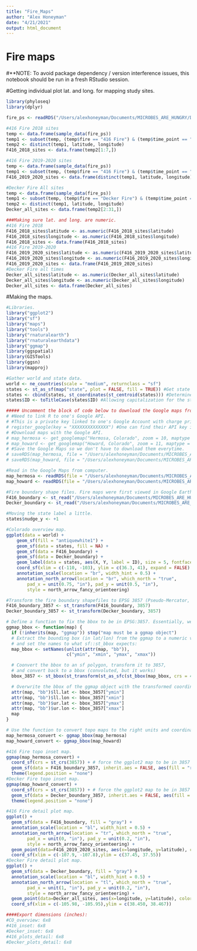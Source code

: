 ```yaml
---
title: "Fire_Maps"
author: "Alex Honeyman"
date: "4/21/2021"
output: html_document
---
```


#####################
# Fire maps #########
#####################
#**NOTE: To avoid package dependency / version interference issues, this notebook should be run in a fresh RStudio session.

#Getting individual plot lat. and long. for mapping study sites.
```r
library(phyloseq)
library(dplyr)

fire_ps <- readRDS("/Users/alexhoneyman/Documents/MICROBES_ARE_HUNGRY/Data and Code for Projects/fire_1_051421_2/Final_phyloseq/fire_ps.rds")

#416 Fire 2018 sites
temp <- data.frame(sample_data(fire_ps))
temp1 <- subset(temp, (temp$fire == "416 Fire") & (temp$time_point == "1") & (temp$depth_group == "1"))
temp2 <- distinct(temp1, latitude, longitude)
F416_2018_sites <- data.frame(temp2[1:7,])

#416 Fire 2019-2020 sites
temp <- data.frame(sample_data(fire_ps))
temp1 <- subset(temp, (temp$fire == "416 Fire") & (temp$time_point == "2") & (temp$depth_group == "1"))
F416_2019_2020_sites <- data.frame(distinct(temp1, latitude, longitude))

#Decker Fire All sites
temp <- data.frame(sample_data(fire_ps))
temp1 <- subset(temp, (temp$fire == "Decker Fire") & (temp$time_point == "1"))
temp2 <- distinct(temp1, latitude, longitude)
Decker_all_sites <- data.frame(temp2[2:31,])

###Making sure lat. and long. are numeric.
#416 Fire 2018
F416_2018_sites$latitude <- as.numeric(F416_2018_sites$latitude)
F416_2018_sites$longitude <- as.numeric(F416_2018_sites$longitude)
F416_2018_sites <- data.frame(F416_2018_sites)
#416 Fire 2019-2020
F416_2019_2020_sites$latitude <- as.numeric(F416_2019_2020_sites$latitude)
F416_2019_2020_sites$longitude <- as.numeric(F416_2019_2020_sites$longitude)
F416_2019_2020_sites <- data.frame(F416_2019_2020_sites)
#Decker Fire all times
Decker_all_sites$latitude <- as.numeric(Decker_all_sites$latitude)
Decker_all_sites$longitude <- as.numeric(Decker_all_sites$longitude)
Decker_all_sites <- data.frame(Decker_all_sites)


```

#Making the maps.
```r

#Libraries.
library("ggplot2")
library("sf")
library("maps")
library("tools")
library("rnaturalearth")
library("rnaturalearthdata")
library("ggmap")
library(ggspatial)
library(GISTools)
library(ggsn)
library(mapproj)

#Gather world and state data.
world <- ne_countries(scale = "medium", returnclass = "sf")
states <- st_as_sf(map("state", plot = FALSE, fill = TRUE)) #Get state data.
states <- cbind(states, st_coordinates(st_centroid(states))) #Determine the centroids of states for labeling.
states$ID <- toTitleCase(states$ID) #Allowing capitalization for the states.

##### Uncomment the block of code below to download the Google maps from online, but the maps we need have already been saved to the computer and are imported with the next code block. ##############
# #Need to link R to one's Google API.
# #This is a private key linked to one's Google Account with charge privileges! Be sure to keep secure like a credit card. Should change the API key with Google occasionally.
# register_google(key = "XXXXXXXXXXXXXX") #One can find their API key in their Google Cloud account.
# #Download maps with the Google API.
# map_hermosa <- get_googlemap("Hermosa, Colorado", zoom = 10, maptype = "terrain")
# map_howard <- get_googlemap("Howard, Colorado", zoom = 11, maptype = "terrain")
# #Save the Google Maps so we don't have to download them everytime.
# saveRDS(map_hermosa, file = "/Users/alexhoneyman/Documents/MICROBES_ARE_HUNGRY/Data and Code for Projects/fire_1_051421_2/maps_data/Google_maps/map_hermosa")
# saveRDS(map_howard, file = "/Users/alexhoneyman/Documents/MICROBES_ARE_HUNGRY/Data and Code for Projects/fire_1_051421_2/maps_data/Google_maps/map_howard")

#Read in the Google Maps from computer.
map_hermosa <- readRDS(file = "/Users/alexhoneyman/Documents/MICROBES_ARE_HUNGRY/Data and Code for Projects/fire_1_051421_2/maps_data/Google_maps/map_hermosa")
map_howard <- readRDS(file = "/Users/alexhoneyman/Documents/MICROBES_ARE_HUNGRY/Data and Code for Projects/fire_1_051421_2/maps_data/Google_maps/map_howard")

#Fire boundary shape files. Fire maps were first viewed in Google Earth using .KMZ files from the National Weather Service (Decker Fire), and the Monitoring Trends in Burn Severity Database (416 Fire); then, individual fire boundary .kml files were exported / saved. The .kml files are what we import here.
F416_boundary <- st_read("/Users/alexhoneyman/Documents/MICROBES_ARE_HUNGRY/Data and Code for Projects/fire_1_051421_2/maps_data/416Fire_perimeter.kml")
Decker_boundary <- st_read("/Users/alexhoneyman/Documents/MICROBES_ARE_HUNGRY/Data and Code for Projects/fire_1_051421_2/maps_data/Decker_perimeter.kml")

#Moving the state label a little.
states$nudge_y <- +1

#Colorado overview map.
ggplot(data = world) +
    geom_sf(fill = "antiquewhite1") +
    geom_sf(data = states, fill = NA) + 
    geom_sf(data = F416_boundary) +
    geom_sf(data = Decker_boundary) +
    geom_label(data = states, aes(X, Y, label = ID), size = 5, fontface = "bold", nudge_y = states$nudge_y) +
    coord_sf(xlim = c(-110, -103), ylim = c(36.3, 41), expand = FALSE) +
    annotation_scale(location = "br", width_hint = 0.5) +
    annotation_north_arrow(location = "br", which_north = "true", 
        pad_x = unit(0.75, "in"), pad_y = unit(0.5, "in"),
        style = north_arrow_fancy_orienteering)

#Transform the fire boundary shapefiles to EPSG 3857 (Pseudo-Mercator, what Google uses)
F416_boundary_3857 <- st_transform(F416_boundary, 3857)
Decker_boundary_3857 <- st_transform(Decker_boundary, 3857)

# Define a function to fix the bbox to be in EPSG:3857. Essentially, we need to make sure that the shape files and the underlying topo map are using the same coordinate system / units.
ggmap_bbox <- function(map) {
  if (!inherits(map, "ggmap")) stop("map must be a ggmap object")
  # Extract the bounding box (in lat/lon) from the ggmap to a numeric vector, 
  # and set the names to what sf::st_bbox expects:
  map_bbox <- setNames(unlist(attr(map, "bb")), 
                       c("ymin", "xmin", "ymax", "xmax"))

  # Coonvert the bbox to an sf polygon, transform it to 3857, 
  # and convert back to a bbox (convoluted, but it works)
  bbox_3857 <- st_bbox(st_transform(st_as_sfc(st_bbox(map_bbox, crs = 4326)), 3857))

  # Overwrite the bbox of the ggmap object with the transformed coordinates 
  attr(map, "bb")$ll.lat <- bbox_3857["ymin"]
  attr(map, "bb")$ll.lon <- bbox_3857["xmin"]
  attr(map, "bb")$ur.lat <- bbox_3857["ymax"]
  attr(map, "bb")$ur.lon <- bbox_3857["xmax"]
  map
}

# Use the function to convert topo maps to the right units and coordinates:
map_hermosa_convert <- ggmap_bbox(map_hermosa)
map_howard_convert <- ggmap_bbox(map_howard)

#416 Fire topo inset map.
ggmap(map_hermosa_convert) + 
  coord_sf(crs = st_crs(3857)) + # force the ggplot2 map to be in 3857
  geom_sf(data = F416_boundary_3857, inherit.aes = FALSE, aes(fill = "red")) +
  theme(legend.position = "none")
#Decker Fire topo inset map.
ggmap(map_howard_convert) + 
  coord_sf(crs = st_crs(3857)) + # force the ggplot2 map to be in 3857
  geom_sf(data = Decker_boundary_3857, inherit.aes = FALSE, aes(fill = "red")) +
  theme(legend.position = "none")

#416 Fire detail plot map.
ggplot() + 
  geom_sf(data = F416_boundary, fill = "gray") +
  annotation_scale(location = "bl", width_hint = 0.5) +
  annotation_north_arrow(location = "tr", which_north = "true", 
        pad_x = unit(0, "in"), pad_y = unit(0.2, "in"),
        style = north_arrow_fancy_orienteering) +
  geom_point(data=F416_2019_2020_sites, aes(x=longitude, y=latitude), color="red") +
  coord_sf(xlim = c(-107.9, -107.8),ylim = c(37.45, 37.55))
#Decker Fire detail plot map.
ggplot() + 
  geom_sf(data = Decker_boundary, fill = "gray") +
  annotation_scale(location = "bl", width_hint = 0.5) +
  annotation_north_arrow(location = "tl", which_north = "true", 
        pad_x = unit(1, "in"), pad_y = unit(0.2, "in"),
        style = north_arrow_fancy_orienteering) +
  geom_point(data=Decker_all_sites, aes(x=longitude, y=latitude), color="red") +
  coord_sf(xlim = c(-105.98, -105.95),ylim = c(38.450, 38.467))

####Export dimensions (inches):
#CO_overview: 6x8
#416_inset: 6x8
#Decker_inset: 6x8
#416_plots_detail: 6x8
#Decker_plots_detail: 6x8


```
